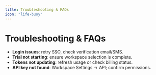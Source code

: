 ```yaml
---
title: Troubleshooting & FAQs
icon: "life-buoy"
---
```


# Troubleshooting & FAQs

- **Login issues**: retry SSO, check verification email/SMS.
- **Trial not starting**: ensure workspace selection is complete.
- **Tokens not updating**: refresh usage or check billing status.
- **API key not found**: Workspace Settings → API; confirm permissions.
